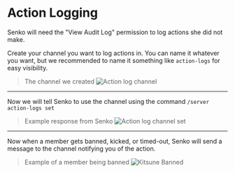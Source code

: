 
# Action Logging

<Callout type="warning">
	Senko will need the "View Audit Log" permission to log actions she did not make.
</Callout>

Create your channel you want to log actions in. You can name it whatever you want, but we recommended to name it something like `action-logs` for easy visibility.

> The channel we created
![Action log channel](https://klabsrg1.blob.core.windows.net/public/docs/action_logs_channel.png)
---
Now we will tell Senko to use the channel using the command `/server action-logs set`

> Example response from Senko
![Action log channel set](https://klabsrg1.blob.core.windows.net/public/docs/action_report_set.png)
---
Now when a member gets banned, kicked, or timed-out, Senko will send a message to the channel notifying you of the action.

> Example of a member being banned
![Kitsune Banned](https://klabsrg1.blob.core.windows.net/public/docs/kitsune_banned.png)